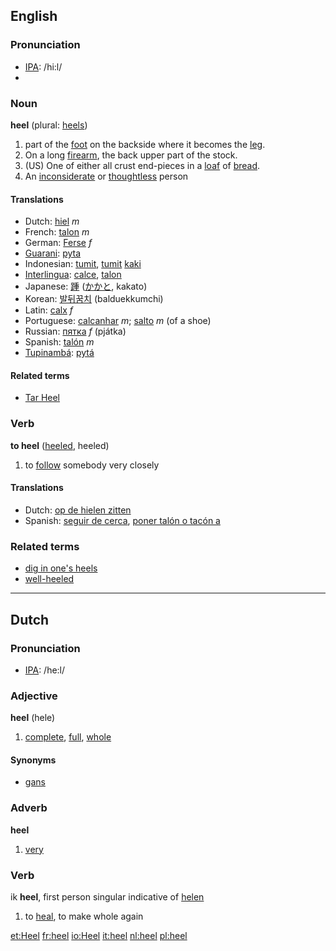 ==English==
===Pronunciation===
*[[w:IPA|IPA]]: /hi:l/
*{{audio|en-us-heel.ogg|Audio (US)}}

===Noun===
'''heel''' (plural: [[heels]])
#part of the [[foot]] on the backside where it becomes the [[leg]].
#On a long [[firearm]], the back upper part of the stock.
#(US) One of either all crust end-pieces in a [[loaf]] of [[bread]]. 
#An [[inconsiderate]] or [[thoughtless]] person

====Translations====
*Dutch: [[hiel]] ''m''
*French: [[talon]] ''m''
*German: [[Ferse]] ''f''
*[[Guarani]]: [[pyta]]
*Indonesian: [[tumit]], [[tumit]] [[kaki]]
*[[Interlingua]]: [[calce]], [[talon]]
*Japanese: [[踵]] ([[かかと]], kakato)
*Korean: [[발뒤꿈치]] (balduekkumchi)
*Latin: [[calx]] ''f''
*Portuguese: [[calcanhar]] ''m''; [[salto]] ''m'' (of a shoe)
*Russian: [[пятка]] ''f'' (pjátka)
*Spanish: [[talón]] ''m''
*[[Tupinambá]]: [[pytá]]

====Related terms====
*[[Tar Heel]]

===Verb===
'''to heel''' ([[heeled]], heeled)

#to [[follow]] somebody very closely

====Translations====
*Dutch: [[op de hielen zitten]]
*Spanish: [[seguir de cerca]], [[poner talón o tacón a]]

===Related terms===
*[[dig in one's heels]]
*[[well-heeled]]

----

==Dutch==

===Pronunciation===
*[[w:IPA|IPA]]: /he:l/

===Adjective===
'''heel''' (hele)

#[[complete]], [[full]], [[whole]]

====Synonyms====
*[[gans]]

===Adverb===
'''heel'''

#[[very]]

===Verb===

ik '''heel''', first person singular indicative of [[helen]]

#to [[heal]], to make whole again

[[et:Heel]]
[[fr:heel]]
[[io:Heel]]
[[it:heel]]
[[nl:heel]]
[[pl:heel]]